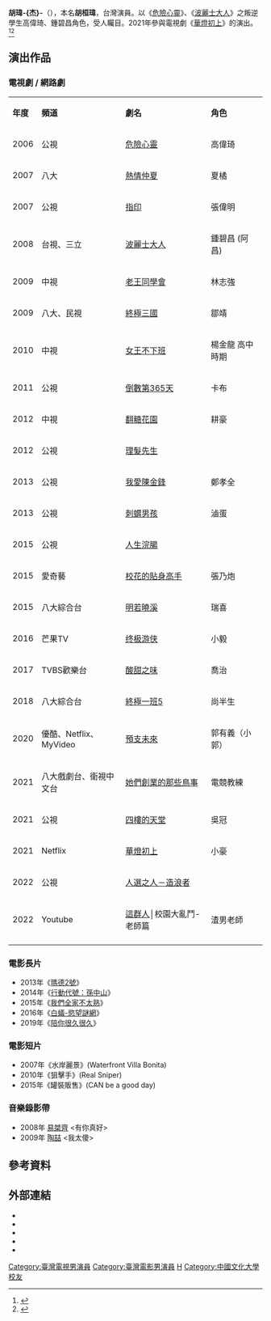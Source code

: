 {{藝人
| 姓名 = 胡瑋-{杰}-
| 類型 = 男演員
| 本名 = 胡桓瑋
| 羅馬拼音 = Hu Wei-Jie
| 出生日期 = {{Birth_date_and_age|1988|4|29}}
| 出生地點 = {{TWN}}
| 國籍 = {{ROC}}
| 教育程度 = [[中國文化大學|中國文化大學]]進修學士班
| 配偶 = 圈外女性
| 子女 = 1子
| 代表作 = [[危險心靈_(電視劇)|危險心靈]]、[[波麗士大人|波麗士大人]]
| 網站 = [https://www.facebook.com/HuWeiJie 胡瑋-{杰}-@臉書]
| 經紀公司 = [http://www.facebook.com/LanSeProduction 藍色工作室 Lan Se Production]
| imdb = 6924235
}}

'''胡瑋-{杰}-'''（{{bd|1988年|4月29日|||catIdx=H胡}}），本名'''胡桓瑋'''，台灣演員。以《[[危險心靈_(電視劇)|危險心靈]]》、《[[波麗士大人|波麗士大人]]》之叛逆學生高偉琦、鍾碧昌角色，受人矚目。2021年參與電視劇《[[華燈初上_(電視劇)|華燈初上]]》的演出。<ref>{{cite news | url = https://stars.udn.com/star/story/10091/5294798 | title = 林心如尬上楊祐寧 「華燈初上」2.5億還原「條通」文化 | publisher = 噓！星聞-電視新聞 |date=2021-03-04|language=zh-TW}}</ref><ref>{{cite news | url = https://www.setn.com/news.aspx?newsid=1039040 | title = 獨／連他都被懷疑真兇《華燈初上》服務生胡瑋杰：我被問爆 | publisher = 三立新聞網 |date=2021-12-09|language=zh-TW}}</ref>

==演出作品==

===電視劇 / 網路劇===
{| class="wikitable"
|-
|'''年度''' || '''頻道''' || '''劇名''' || '''角色''' 
|-
|2006  ||公視||[[危險心靈_(電視劇)|危險心靈]]  ||高偉琦
|-
|2007  ||八大||[[熱情仲夏|熱情仲夏]]  ||夏橘
|-
|2007  ||公視||[[指印|指印]]||張偉明
|-
|2008  ||台視、三立  ||[[波麗士大人|波麗士大人]]  ||鍾碧昌 (阿昌)
|-
|2009  ||中視||[[老王同學會|老王同學會]]  ||林志強
|-
|2009  ||八大、民視||[[終極三國|終極三國]]||鄒靖
|-
|2010  ||中視||[[女王不下班|女王不下班]]||楊金龍 高中時期
|-
|2011  ||公視||[[倒數第365天|倒數第365天]]||卡布
|-
|2012  ||中視 ||[[翻糖花園|翻糖花園]]||耕豪
|-
|2012  ||公視 ||[[理髮先生|理髮先生]]||
|-
|2013  ||公視||[[我愛陳金鋒|我愛陳金鋒]]||鄭孝全
|-
|2013  ||公視||[[刺蝟男孩|刺蝟男孩]]||滷蛋
|-
|2015  ||公視||[[人生浣腸|人生浣腸]]||
|-
|2015  ||愛奇藝||[[校花的貼身高手|校花的貼身高手]]||張乃炮
|-
|2015  ||八大綜合台||[[明若曉溪|明若曉溪]]||瑞喜
|-
|2016  ||芒果TV||[[终极游侠|终极游侠]]||小毅
|-
|2017  ||TVBS歡樂台||[[酸甜之味|酸甜之味]]||喬治
|-
|2018  ||八大綜合台||[[終極一班5|終極一班5]]||尚半生
|-
|2020 ||優酷、Netflix、MyVideo||[[預支未來|預支未來]]||郭有義（小郭）
|-
|2021 ||八大戲劇台、衛視中文台||[[她們創業的那些鳥事|她們創業的那些鳥事]]||電競教練
|-
|2021 ||公視||[[四樓的天堂|四樓的天堂]]||吳冠
|-
|2021 ||Netflix||[[華燈初上_(電視劇)|華燈初上]]||小豪
|-
|2022 ||公視||[[人選之人－造浪者|人選之人－造浪者]]||
|-
|2022 ||Youtube||[[這群人|這群人]]│校園大亂鬥-老師篇||渣男老師
|-
|}

===電影長片===
*2013年《[[瑪德2號|瑪德2號]]》
*2014年《[[行動代號：孫中山|行動代號：孫中山]]》
*2015年《[[我們全家不太熟|我們全家不太熟]]》
*2016年《[[白蟻-慾望謎網|白蟻-慾望謎網]]》
*2019年《[[陪你很久很久|陪你很久很久]]》

===電影短片===
*2007年《水岸麗景》(Waterfront Villa Bonita)
*2010年《狙擊手》(Real Sniper)
*2015年《罐裝販售》(CAN be a good day)

===音樂錄影帶===
*2008年 [[易桀齊|易桀齊]] <有你真好>
*2009年 [[陶喆|陶喆]] <我太傻>

==參考資料==
{{reflist}}

==外部連結==
*{{facebook|HuWeiJie|胡瑋-{杰}- Hu Wei Jie}}
*{{sinaweibo|1880716680|胡瑋-{杰}-HuWeiJie}}
*{{youtube|user=blackkevin27|胡瑋-{杰}-}}
*{{instagram|huweijie_|胡瑋-{杰}-}}
*{{hkmdb name|67097|胡瑋-{杰}-}}

[[Category:臺灣電視男演員|Category:臺灣電視男演員]]
[[Category:臺灣電影男演員|Category:臺灣電影男演員]]
[[Category:胡姓|H]]
[[Category:中國文化大學校友|Category:中國文化大學校友]]